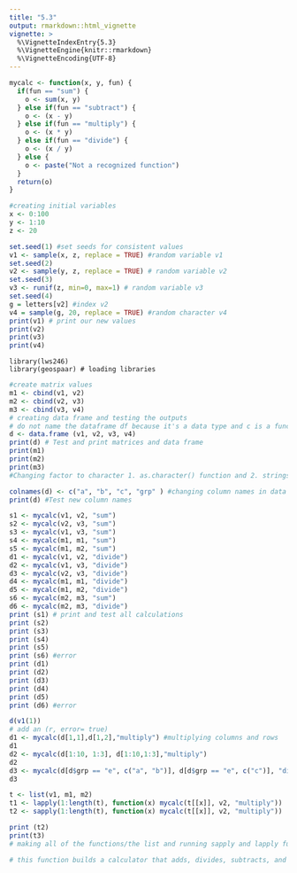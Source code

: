 ```yaml
---
title: "5.3"
output: rmarkdown::html_vignette
vignette: >
  %\VignetteIndexEntry{5.3}
  %\VignetteEngine{knitr::rmarkdown}
  %\VignetteEncoding{UTF-8}
---
```



```r

mycalc <- function(x, y, fun) {
  if(fun == "sum") {
    o <- sum(x, y)
  } else if(fun == "subtract") {
    o <- (x - y)
  } else if(fun == "multiply") {
    o <- (x * y)
  } else if(fun == "divide") {
    o <- (x / y)
  } else {
    o <- paste("Not a recognized function")
  }
  return(o)
}
```

```r
#creating initial variables
x <- 0:100
y <- 1:10
z <- 20
```

```r
set.seed(1) #set seeds for consistent values
v1 <- sample(x, z, replace = TRUE) #random variable v1
set.seed(2)
v2 <- sample(y, z, replace = TRUE) # random variable v2
set.seed(3)
v3 <- runif(z, min=0, max=1) # random variable v3
set.seed(4)
g = letters[v2] #index v2
v4 = sample(g, 20, replace = TRUE) #random character v4
print(v1) # print our new values
print(v2)
print(v3)
print(v4)
```

```rsetup
library(lws246)
library(geospaar) # loading libraries
```

```r
#create matrix values
m1 <- cbind(v1, v2)
m2 <- cbind(v2, v3)
m3 <- cbind(v3, v4)
# creating data frame and testing the outputs
# do not name the dataframe df because it's a data type and c is a function so if you name it either of them it will confuse Rstudio and create errors. So is c was a vector it would be read as a function but because as a column name its a character string its not gonna mess with Rstudio
d <- data.frame (v1, v2, v3, v4) 
print(d) # Test and print matrices and data frame
print(m1)
print(m2)
print(m3)
#Changing factor to character 1. as.character() function and 2. stringsAsFactors = FALSE
```

```r
colnames(d) <- c("a", "b", "c", "grp" ) #changing column names in data frame
print(d) #Test new column names
```

```r
s1 <- mycalc(v1, v2, "sum")
s2 <- mycalc(v2, v3, "sum")
s3 <- mycalc(v1, v3, "sum")
s4 <- mycalc(m1, m1, "sum")
s5 <- mycalc(m1, m2, "sum")
d1 <- mycalc(v1, v2, "divide")
d2 <- mycalc(v1, v3, "divide")
d3 <- mycalc(v2, v3, "divide")
d4 <- mycalc(m1, m1, "divide")
d5 <- mycalc(m1, m2, "divide")
s6 <- mycalc(m2, m3, "sum")
d6 <- mycalc(m2, m3, "divide")
print (s1) # print and test all calculations
print (s2)
print (s3)
print (s4)
print (s5)
print (s6) #error
print (d1)
print (d2)
print (d3) 
print (d4)
print (d5)
print (d6) #error

```


```r
d(v1(1)) 
# add an (r, error= true)
d1 <- mycalc(d[1,1],d[1,2],"multiply") #multiplying columns and rows
d1
d2 <- mycalc(d[1:10, 1:3], d[1:10,1:3],"multiply")
d2
d3 <- mycalc(d[d$grp == "e", c("a", "b")], d[d$grp == "e", c("c")], "divide") #dividing columns by name
d3
```

```r
t <- list(v1, m1, m2)
t1 <- lapply(1:length(t), function(x) mycalc(t[[x]], v2, "multiply"))
t2 <- sapply(1:length(t), function(x) mycalc(t[[x]], v2, "multiply"))

print (t2)
print(t3)
# making all of the functions/the list and running sapply and lapply functions to for mycalc.

# this function builds a calculator that adds, divides, subtracts, and multiplies operations of x and y. we take that from the R script and use it in the vignette to develop functions using the calculator. Mycalc uses x and y but we develop variables v1-4 as random variables, of integers, values 0 through 1 and characters. Then after building the matrices and the data frame I test each of the function, noticing an intentional error on s6 and d6. I then make my functions dividing and multiplying columns and rows, followed up by a list creation and using the new functions we learned in module 3.
```


